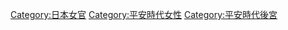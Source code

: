 [[Category:日本女官|Category:日本女官]]
[[Category:平安時代女性|Category:平安時代女性]]
[[Category:平安時代後宮|Category:平安時代後宮]]